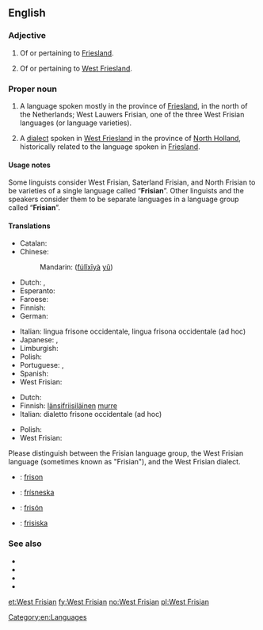 ==English==
{{interwiktionary|code=fy}}

===Adjective===
{{en-adj|-}}

# Of or pertaining to [[Friesland]].
# {{rfc-sense}} {{context|Netherlands}} Of or pertaining to [[West Friesland]].

===Proper noun===
{{en-proper noun}}

# A language spoken mostly in the province of [[Friesland]], in the north of the Netherlands; West Lauwers Frisian, one of the three West Frisian languages (or language varieties).
# {{rfc-sense}} {{context|Netherlands}} A [[dialect]] spoken in [[West Friesland]] in the province of [[North Holland]], historically related to the language spoken in [[Friesland]].

====Usage notes====
Some linguists consider West Frisian, Saterland Frisian, and North Frisian to be varieties of a single language called “'''Frisian'''”.  Other linguists and the speakers consider them to be separate languages in a language group called “'''Frisian'''”.

====Translations====
{{trans-top|language spoken in Friesland}}
* Catalan: {{t-|ca|frisó occidental|m}}
* Chinese:
*: Mandarin: {{zh-ts|弗里西亞語|弗里西亚语}} ([[fú]][[lǐ]][[xī]][[yà]] [[yǔ]])
* Dutch: {{t+|nl|Fries|n}}, {{t-|nl|Westerlauwers Fries|n}}
* Esperanto: {{t-|eo|okcidentfrisa lingvo}}
* Faroese: {{t-|fo|vesturfrísiskt|n}}
* Finnish: {{t-|fi|länsifriisi}}
* German: {{t+|de|Westfriesisch|n}}
{{trans-mid}}
* Italian: lingua frisone occidentale, lingua frisona occidentale (ad hoc)
* Japanese: {{t+|ja|フリジア語|tr=Furijia-go}}, {{t-|ja|フリース語|tr=Furīsu-go}}
* Limburgish: {{t+|li|Wèsfriesj|n}}
* Polish: {{t-|pl|zachodniofryzyjski|m}}
* Portuguese: {{t+|pt|frísio|m}},  {{t+|pt|frisão|m}}
* Spanish: {{t-|es|frisio occidental|m}}
* West Frisian: {{t+|fy|Frysk}}
{{trans-bottom}}

{{trans-top|the Western Frisian dialect of Dutch}}
* Dutch: {{t-|nl|West-Fries}}
* Finnish: [[länsifriisi|länsifriisiläinen]] [[murre]]
* Italian: dialetto frisone occidentale (ad hoc)
{{trans-mid}}
* Polish: {{t-|pl|zachodniofryzyjski|m}}
* West Frisian: {{t-|fy|West-Frysk}}
{{trans-bottom}}

{{checktrans}}
Please distinguish between the Frisian language group, the West Frisian language (sometimes known as "Frisian"), and the West Frisian dialect.
* {{ttbc|fr}}: [[frison]] {{m}}
* {{ttbc|is}}: [[frísneska]] {{f}}
* {{ttbc|es}}: [[frisón]] {{m}}
* {{ttbc|sv}}: [[frisiska]] {{c}}

===See also===
* {{pedialite|West Frisian language}}
* {{ISO 639|1code=fy|3code=fry}}
* {{langcat}}
* {{langlist}}

[[Category:en:Languages]]

[[et:West Frisian]]
[[fy:West Frisian]]
[[no:West Frisian]]
[[pl:West Frisian]]